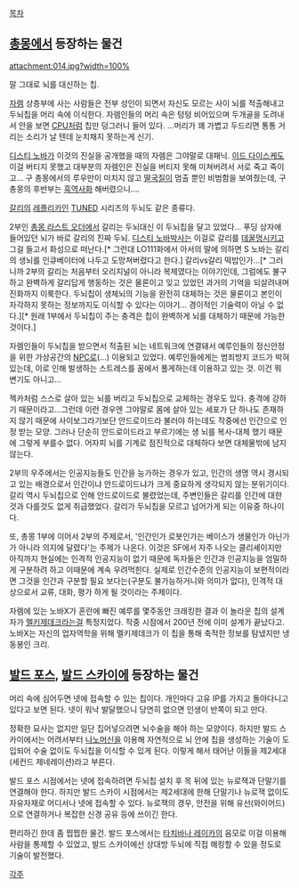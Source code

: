 [[목차]]

== [[총몽]]에서 등장하는 물건 ==

attachment:014.jpg?width=100%

말 그대로 뇌를 대신하는 칩.

[[자렘]] 상층부에 사는 사람들은 전부 성인이 되면서 자신도 모르는 사이 뇌를 적출해내고 두뇌칩을 머리 속에 이식한다. 자렘인들의 머리 속은 텅텅 비어있으며 두개골을 도려내서 안을 보면 [[CPU]]처럼 칩만 덩그러니 들어 있다. …머리가 꽤 가볍고 두드리면 통통 거리는 소리가 날 텐데 눈치채지 못하는게 신기.

[[디스티 노바]]가 이것의 진실을 공개했을 때의 자렘은 그야말로 대패닉. [[이드 다이스케]]도 이걸 버티지 못했고 대부분의 자렘인은 진실을 버티지 못해 미쳐버려서 서로 죽고 죽이고... 구 총몽에서의 루우만이 미치지 않고 [[딸국질]]이 멈출 뿐인 비범함을 보여줬는데, 구 총몽의 후반부는 [[흑역사]]화 해버렸으니….

[[갈리]]의 [[레플리카]]인 [[TUNED]] 시리즈의 두뇌도 같은 종류다.

2부인 [[총몽 라스트 오더]]에서 갈리는 두뇌대신 이 두뇌칩을 달고 있었다... 푸딩 상자에 들어있던 뇌가 바로 갈리의 진짜 두뇌. [[디스티 노바]]박사는 이걸로 갈리를 [[데꿀멍]]시키고 그걸 들고서 화성으로 떠난다.[* 그런대 LO111화에서 아서의 말에 의하면 S 노바는 갈리의 생뇌를 인큐베이터에 나두고 도망쳐버렸다고 한다.] 갈리vs갈리 떡밥인가...[* 그러니까 2부의 갈리는 처음부터 오리지널이 아니라 복제였다는 이야기인데, 그럼에도 불구하고 완벽하게 갈리답게 행동하는 것은 물론이고 잊고 있었던 과거의 기억을 되살려내며 진화까지 이룩한다. 두뇌칩이 생체뇌의 기능을 완전히 대체하는 것은 물론이고 본인이 자각하지 못하는 정보까지도 이식할 수 있다는 이야기... 경이적인 기술력이 아닐 수 없다.][* 원래 1부에서 두뇌칩이 주는 충격은 칩이 완벽하게 뇌를 대체하기 때문에 가능한것이다.]

자렘인들이 두뇌칩을 받으면서 적출된 뇌는 네트워크에 연결돼서 예루인들의 정신안정을 위한 가상공간의 [[NPC]]로(...) 이용되고 있었다. 예루인들에게는 범죄방지 코드가 박혀있는데, 이로 인해 발생하는 스트레스를 꿈에서 풀게하는데 이용하고 있는 것. 이건 뭐 변기도 아니고...

젝카처럼 스스로 살아 있는 뇌를 버리고 두뇌칩으로 교체하는 경우도 있다. 충격에 강하기 때문이라고...그런데 이런 경우엔 그야말로 몸에 살아 있는 세포가 단 하나도 존재하지 않기 때문에 사이보그라기보단 안드로이드라 불러야 하는데도 작중에선 인간으로 인정 받는 모양. 그러나 단순히 안드로이드라고 부르기에는 생 뇌를 복사-대체 했기 때문에 그렇게 부를수 없다. 어자피 뇌를 기계로 점진적으로 대체하다 보면 대체물밖에 남지 않는다.

2부의 우주에서는 인공지능들도 인간을 능가하는 경우가 있고, 인간의 생명 역시 경시되고 있는 배경으로서 인간이냐 안드로이드냐가 크게 중요하게 생각되지 않는 분위기이다. 갈리 역시 두뇌칩으로 인해 안드로이드로 불렸었는데, 주변인들은 갈리를 인간에 대한 것과 다를것도 없게 취급했었다. 갈리가 두뇌칩을 모르고 넘어가게 되는 이유중 하나이다. 

또, 총몽 1부에 이어서 2부의 주제로서, '인간인가 로봇인가는 베이스가 생물인가 아닌가가 아니라 의지에 달렸다'는 주제가 나온다. 이것은 SF에서 자주 나오는 클리셰이지만 아직까지 현실에는 인격적 인공지능이 없기 때문에 독자들은 인간과 인공지능을 엄밀하게 구분하려 하고 이때문에 계속 우려먹힌다. 실제로 인간수준의 인공지능이 보편적이라면 그것을 인간과 구분할 필요 보다는(구분도 불가능하거니와 의미가 없다), 인격적 대상으로서 교류, 대화, 평가 하게 될 것이라는 주제이다.

자렘에 있는 노바X가 혼란에 빠진 예루를 몇주동안 크래킹한 결과 이 놀라운 칩의 설계자가 [[멜키제데크]]라는걸 특정지었다. 작중 시점에서 200년 전에 이미 설계가 끝났다고. 노바X는 자신의 업자역학을 위해 멜키제데크가 이 칩을 통해 축적한 정보를 탐냈지만 냉동봉인 크리.
== [[발드 포스]], [[발드 스카이]]에 등장하는 물건 ==
머리 속에 심어두면 넷에 접속할 수 있는 칩이다. 개인마다 고유 IP를 가지고 돌아다니고 있다고 보면 된다. 넷이 워낙 발달했으니 당연히 없으면 인생이 반쪽이 되고 만다.

정확한 묘사는 없지만 일단 집어넣으려면 뇌수술을 해야 하는 모양이다. 하지만 발드 스카이에서는 어려서부터 [[나노머신]]을 이용해 자연적으로 뇌 안에 칩을 생성하는 기술이 도입되어 수술 없이도 두뇌칩을 이식할 수 있게 된다. 이렇게 해서 태어난 이들을 제2세대(세컨드 제네레이션)라고 부른다.

발드 포스 시점에서는 넷에 접속하려면 두뇌칩 설치 후 목 뒤에 있는 뉴로잭과 단말기를 연결해야 한다. 하지만 발드 스카이 시점에서는 제2세대에 한해 단말기나 뉴로잭 없이도 자유자재로 어디서나 넷에 접속할 수 있다. 뉴로잭의 경우, 안전을 위해 유선(와이어드)으로 연결하거나 복잡한 신경 공유 등에 쓰이긴 한다.

편리하긴 한데 좀 찝찝한 물건. 발드 포스에서는 [[타치바나 레이카]]의 음모로 이걸 이용해 사람을 통제할 수 있었고, 발드 스카이에선 상대방 두뇌에 직접 해킹할 수 있을 정도로 기술이 발전했다.

[[각주]]
